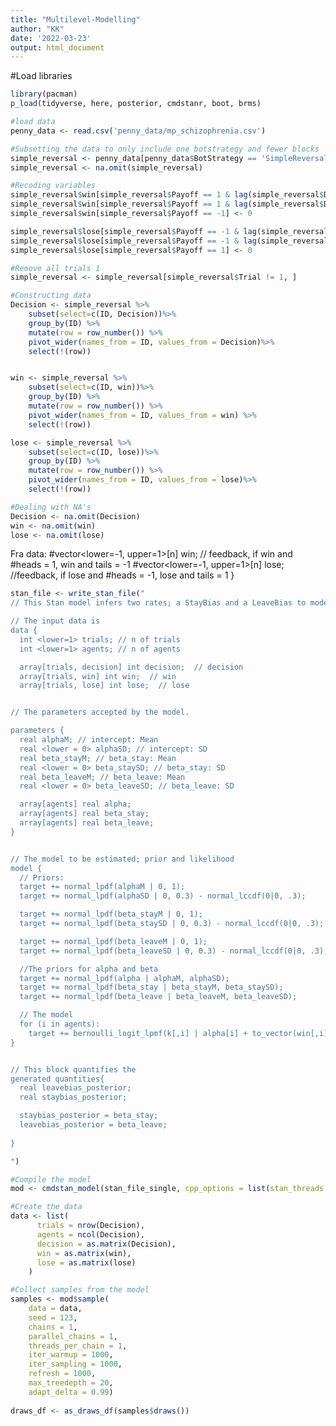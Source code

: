 ```yaml
---
title: "Multilevel-Modelling"
author: "KK"
date: '2022-03-23'
output: html_document
---
```

#Load libraries 
```r
library(pacman)
p_load(tidyverse, here, posterior, cmdstanr, boot, brms)

#load data
penny_data <- read.csv('penny_data/mp_schizophrenia.csv')
```


```r
#Subsetting the data to only include one botstrategy and fewer blocks
simple_reversal <- penny_data[penny_data$BotStrategy == 'SimpleReversal' & (penny_data$Block == 1 | penny_data$Block == 3), ]
simple_reversal <- na.omit(simple_reversal)

#Recoding variables
simple_reversal$win[simple_reversal$Payoff == 1 & lag(simple_reversal$Decision) == 1] <- 1
simple_reversal$win[simple_reversal$Payoff == 1 & lag(simple_reversal$Decision) == 0] <- -1
simple_reversal$win[simple_reversal$Payoff == -1] <- 0

simple_reversal$lose[simple_reversal$Payoff == -1 & lag(simple_reversal$Decision) == 1] <- -1
simple_reversal$lose[simple_reversal$Payoff == -1 & lag(simple_reversal$Decision) == 0] <- 1
simple_reversal$lose[simple_reversal$Payoff == 1] <- 0

#Remove all trials 1
simple_reversal <- simple_reversal[simple_reversal$Trial != 1, ]

#Constructing data
Decision <- simple_reversal %>% 
    subset(select=c(ID, Decision))%>% 
    group_by(ID) %>%
    mutate(row = row_number()) %>% 
    pivot_wider(names_from = ID, values_from = Decision)%>%
    select(!(row))


win <- simple_reversal %>% 
    subset(select=c(ID, win))%>% 
    group_by(ID) %>%
    mutate(row = row_number()) %>% 
    pivot_wider(names_from = ID, values_from = win) %>%
    select(!(row))

lose <- simple_reversal %>% 
    subset(select=c(ID, lose))%>% 
    group_by(ID) %>%
    mutate(row = row_number()) %>% 
    pivot_wider(names_from = ID, values_from = lose)%>%
    select(!(row))

#Dealing with NA's
Decision <- na.omit(Decision)
win <- na.omit(win)
lose <- na.omit(lose)
```

Fra data: 
  #vector<lower=-1, upper=1>[n] win; // feedback, if win and #heads = 1, win and tails = -1
  #vector<lower=-1, upper=1>[n] lose; //feedback, if lose and #heads = -1, lose and tails = 1
}


```r
stan_file <- write_stan_file("
// This Stan model infers two rates; a StayBias and a LeaveBias to model a WSLS agent

// The input data is 
data {
  int <lower=1> trials; // n of trials 
  int <lower=1> agents; // n of agents

  array[trials, decision] int decision;  // decision
  array[trials, win] int win;  // win
  array[trials, lose] int lose;  // lose


// The parameters accepted by the model.

parameters {
  real alphaM; // intercept: Mean
  real <lower = 0> alphaSD; // intercept: SD
  real beta_stayM; // beta_stay: Mean
  real <lower = 0> beta_staySD; // beta_stay: SD
  real beta_leaveM; // beta_leave: Mean
  real <lower = 0> beta_leaveSD; // beta_leave: SD

  array[agents] real alpha;
  array[agents] real beta_stay;
  array[agents] real beta_leave;
}


// The model to be estimated; prior and likelihood
model {
  // Priors: 
  target += normal_lpdf(alphaM | 0, 1); 
  target += normal_lpdf(alphaSD | 0, 0.3) - normal_lccdf(0|0, .3); 

  target += normal_lpdf(beta_stayM | 0, 1); 
  target += normal_lpdf(beta_staySD | 0, 0.3) - normal_lccdf(0|0, .3); 

  target += normal_lpdf(beta_leaveM | 0, 1); 
  target += normal_lpdf(beta_leaveSD | 0, 0.3) - normal_lccdf(0|0, .3); 

  //The priors for alpha and beta
  target += normal_lpdf(alpha | alphaM, alphaSD);
  target += normal_lpdf(beta_stay | beta_stayM, beta_staySD);
  target += normal_lpdf(beta_leave | beta_leaveM, beta_leaveSD);

  // The model 
  for (i in agents):
    target += bernoulli_logit_lpmf(k[,i] | alpha[i] + to_vector(win[,i]*beta_stay[i]) + to_vector(lose[,i]*beta_leave[i])); // the data given theta aka the model
}


// This block quantifies the 
generated quantities{
  real leavebias_posterior;
  real staybias_posterior;

  staybias_posterior = beta_stay;
  leavebias_posterior = beta_leave;
  
}

")

```

```r
#Compile the model
mod <- cmdstan_model(stan_file_single, cpp_options = list(stan_threads = TRUE), pedantic = TRUE)
```



```r
#Create the data 
data <- list(
      trials = nrow(Decision), 
      agents = ncol(Decision),
      decision = as.matrix(Decision),
      win = as.matrix(win),
      lose = as.matrix(lose)
    )

#Collect samples from the model 
samples <- mod$sample(
    data = data,
    seed = 123,
    chains = 1,
    parallel_chains = 1,
    threads_per_chain = 1,
    iter_warmup = 1000,
    iter_sampling = 1000,
    refresh = 1000,
    max_treedepth = 20,
    adapt_delta = 0.99)
    
draws_df <- as_draws_df(samples$draws())
```

